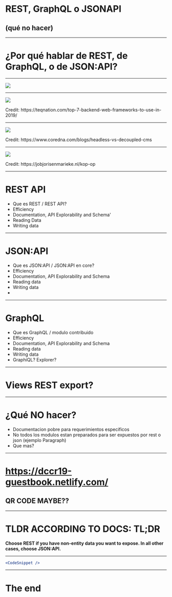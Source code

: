 
# REST, GraphQL o JSONAPI
## (qué no hacer)

---

# ¿Por qué hablar de REST, de GraphQL, o de JSON:API?

---

<div>
  <img src="./img/js-frameworks.png"/>
</div>

---

<div>
  <img style={{ height: "350px"}} src="./img/be-frameworks.png"/>
  <p>Credit: https://teqnation.com/top-7-backend-web-frameworks-to-use-in-2019/</p>
</div>

---

<div>
  <img style={{ height: "700px"}} src="./img/headless-vs-decoupled.png"/>
  <p>Credit: https://www.coredna.com/blogs/headless-vs-decoupled-cms</p>
</div>

---

<div>
  <img style={{ height: "700px"}} src="./img/headless.gif"/>
  <p>Credit: https://jobjorisenmarieke.nl/kop-op</p>
</div>

---

# REST API

* Que es REST / REST API?
* Efficiency
* Documentation, API Explorability and Schema'
* Reading Data
* Writing data

---

# JSON:API

* Que es JSON:API / JSON:API en core?
* Efficiency
* Documentation, API Explorability and Schema
* Reading data
* Writing data
* 

---

# GraphQL

* Que es GraphQL / modulo contribuido
* Efficiency
* Documentation, API Explorability and Schema
* Reading data
* Writing data
* GraphiQL? Explorer?

---

# Views REST export?

---

# ¿Qué NO hacer?

* Documentacion pobre para requerimientos especificos
* No todos los modulos estan preparados para ser expuestos por rest o json (ejemplo Paragraph)
* Que mas?

---

# https://dccr19-guestbook.netlify.com/
## QR CODE MAYBE??

---

# TLDR ACCORDING TO DOCS: TL;DR

**Choose REST if you have non-entity data you want to expose. In all other cases, choose JSON:API.**

---

```jsx
<CodeSnippet />
```

---

# The end